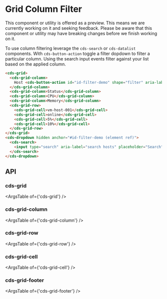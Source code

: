 
<Meta title="Internal API/Internal Preview/Column Filter" />

# Grid Column Filter

<cds-alert-group status="warning" cds-layout="m-b:lg">
  <cds-alert>
    This component or utility is offered as a preview. This means we are currently working on it and seeking feedback.
    Please be aware that this component or utility may have breaking changes before we finish working on it.
  </cds-alert>
</cds-alert-group>

To use column filtering leverage the `cds-search` or `cds-datalist` components. With `cds-button-action`
toggle a filter dopdown to filter a particular column. Using the search input events
filter against your list based on the applied column.

<Story id="internal-stories-grid--column-filter" />

```html
<cds-grid>
  <cds-grid-column>
    Host <cds-button-action id="id-filter-demo" shape="filter" aria-label="search available hosts"></cds-button-action>
  </cds-grid-column>
  <cds-grid-column>Status</cds-grid-column>
  <cds-grid-column>CPU</cds-grid-column>
  <cds-grid-column>Memory</cds-grid-column>
  <cds-grid-row>
    <cds-grid-cell>vm-host-001</cds-grid-cell>
    <cds-grid-cell>online</cds-grid-cell>
    <cds-grid-cell>5%</cds-grid-cell>
    <cds-grid-cell>10%</cds-grid-cell>
  </cds-grid-row>
</cds-grid>
<cds-dropdown hidden anchor="#id-filter-demo (element ref)">
  <cds-search>
    <input type="search" aria-label="search hosts" placeholder="Search" />
  </cds-search>
</cds-dropdown>
```

## API

### cds-grid

<ArgsTable of={'cds-grid'} />

### cds-grid-column

<ArgsTable of={'cds-grid-column'} />

### cds-grid-row

<ArgsTable of={'cds-grid-row'} />

### cds-grid-cell

<ArgsTable of={'cds-grid-cell'} />

### cds-grid-footer

<ArgsTable of={'cds-grid-footer'} />
